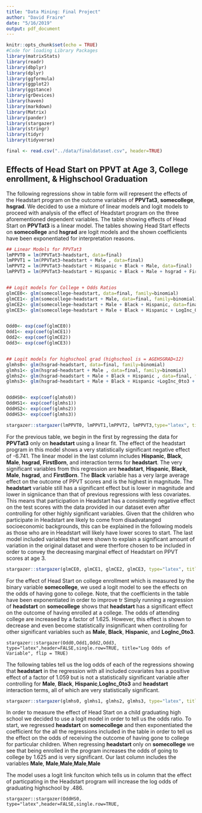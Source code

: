 ```yaml
---
title: "Data Mining: Final Project"
author: "David Fraire"
date: "5/16/2019"
output: pdf_document
---
```


```r
knitr::opts_chunk$set(echo = TRUE)
#Code for loading Library Packages
library(matrixStats)
library(readr)
library(dbplyr)
library(dplyr)
library(ggformula)
library(ggplot2)
library(ggstance)
library(grDevices)
library(haven)
library(markdown)
library(Matrix)
library(pander)
library(stargazer)
library(stringr)
library(tidyr)
library(tidyverse)

final <- read.csv("../data/finaldataset.csv", header=TRUE)

```
## Effects of Head Start on PPVT at Age 3, College enrollment, & Highschool Graduation
The following regressions show in table form will represent the effects of the Headstart program on the outcome variables of **PPVTat3**, **somecollege**, **hsgrad**. We decided to use a mixture of linear models and logit models to proceed with analysis of the effect of Headstart program on the three aforementioned dependent variables. The table showing effects of Head Start on **PPVTat3** is a linear model. The tables showing Head Start effects on **somecollege** and **hsgrad** are logit models and the shown coefficients have been exponentiated for interpretation reasons. 

``` r
## Linear Models for PPVTat3
lmPPVT0 = lm(PPVTat3~headstart, data=final)
lmPPVT1 = lm(PPVTat3~headstart + Male , data=final)
lmPPVT2 = lm(PPVTat3~headstart + Hispanic + Black + Male, data=final)
lmPPVT3 = lm(PPVTat3~headstart + Hispanic + Black + Male + hsgrad + FirstBorn + headstart*Black + headstart*Hispanic, data=final)


## Logit models for College + Odds Ratios
glmCE0<- glm(somecollege~headstart, data=final, family=binomial)
glmCE1<- glm(somecollege~headstart + Male, data=final, family=binomial)
glmCE2<- glm(somecollege~headstart + Male + Black + Hispanic, data=final, family=binomial)
glmCE3<- glm(somecollege~headstart + Male + Black + Hispanic + LogInc_0to3+ headstart*Black + headstart*Hispanic, data=final, family=binomial)


Odd0<- exp(coef(glmCE0))
Odd1<- exp(coef(glmCE1))
Odd2<- exp(coef(glmCE2))
Odd3<- exp(coef(glmCE3))


## Logit models for highschool grad (highschool is = AGEHSGRAD<12)
glmhs0<- glm(hsgrad~headstart, data=final, family=binomial)
glmhs1<- glm(hsgrad~headstart + Male , data=final, family=binomial)
glmhs2<- glm(hsgrad~headstart + Male + Black + Hispanic , data=final, family=binomial)
glmhs3<- glm(hsgrad~headstart + Male + Black + Hispanic +LogInc_0to3 + MothED + headstart*Black + headstart*Hispanic, data=final, family=binomial)


OddHS0<- exp(coef(glmhs0))
OddHS1<- exp(coef(glmhs1))
OddHS2<- exp(coef(glmhs2))
OddHS3<- exp(coef(glmhs3))
```

``` r

stargazer::stargazer(lmPPVT0, lmPPVT1,lmPPVT2, lmPPVT3,type="latex", title="Headstart effect on PPVT Scores at Age 3",header=FALSE,single.row=TRUE, column.sep.width = ".6pt", omit.stat = c("f"))

```
For the previous table, we begin in the first by regressing the data for **PPVTat3** only on **headstart** using a linear fit. The effect of the headstart program in this model shows a very statistically significant negative effect of -6.741. The linear model in the last column includes **Hispanic**, **Black**, **Male**, **hsgrad**, **FirstBorn**, and interaction terms for **headstart**. The very significant variables from this regression are **headstart**, **Hispanic**, **Black**, **Male**, **hsgrad**, and **FirstBorn**. The **Black** variable has a very large average effect on the outcome of PPVT scores and is the highest in magnitude. The **headstart** variable still has a significant effect but is lower in magnitude and lower in signiicance than that of previous regressions with less covariates. This means that participation in Headstart has a consistently negative effect on the test scores with the data provided in our dataset even after controlling for other highly significant variables. Given that the children who participate in Headstart are likely to come from disadvatanged socioeconomic backgrounds, this can be explained in the following models as those who are in Headstart will likely have lower scores to start. The last model included variables that were shown to explain a significant amount of variation in the original dataset and were therfore chosen to be included in order to convey the decreasing marginal effect of Headstart on PPVT scores at age 3. 

``` r
stargazer::stargazer(glmCE0, glmCE1, glmCE2, glmCE3, type="latex", title="Headstart effect on College Enrollment",header=FALSE,single.row=TRUE,apply.coef = exp)
```

For the effect of Head Start on college enrollment which is measured by the binary variable **somecollege**, we used a logit model to see the effects on the odds of having gone to college. Note, that the coefficients in the table have been exponentiated in order to improve tr Simply running a regression of **headstart** on **somecollege** shows that **headstart** has a significant effect on the outcome of having enrolled at a college. The odds of attending college are increased by a factor of 1.625. However, this effect is shown to decrease and even become statistically insignificant when controlling for other significant variables such as **Male**, **Black**, **Hispanic**, and **LogInc_0to3**. 

```undefined
stargazer::stargazer(Odd0,Odd1,Odd2,Odd3, type="latex",header=FALSE,single.row=TRUE, title="Log Odds of Variable", flip = TRUE)
```
The following tables tell us the log odds of each of the regressions showing that **headstart** in the regression with all included covariates has a positive effect of a factor of 1.059 but is not a statistically significant variable after controlling for **Male**, **Black**, **Hispanic**,**LogInc_0to3** and **headstart** interaction terms, all of which are very statistically significant. 

``` r
stargazer::stargazer(glmhs0, glmhs1, glmhs2, glmhs3, type="latex", title="Headstart effects on High School Graduation",header=FALSE,single.row=TRUE, apply.coef = exp)
```

In order to measure the effect of Head Start on a child graduating high school we decided to use a logit model in order to tell us the odds ratio. To start, we regressed **headstart** on **somecollege** and then exponentiated the coefficient for the all the regressions included in the table in order to tell us the effect on the odds of receiving the outcome of having gone to college for particular children. When regressing **headstart** only on **somecollege** we see that being enrolled in the program increases the odds of going to college by 1.625 and is very significant. Our last column includes the variables **Male**, **Male**,**Male**,**Male**,**Male**

The model uses a logit link funciton which tells us in column that the effect of particpating in the Headstart program will increase the log odds of graduating highschool by .486. 

```undefined
stargazer::stargazer(OddHS0, type="latex",header=FALSE,single.row=TRUE, 


```
